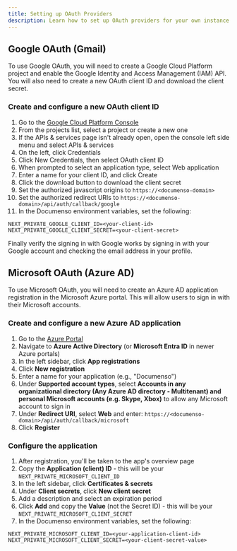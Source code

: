 ```yaml
---
title: Setting up OAuth Providers
description: Learn how to set up OAuth providers for your own instance of Documenso.
---
```


## Google OAuth (Gmail)

To use Google OAuth, you will need to create a Google Cloud Platform project and enable the Google Identity and Access Management (IAM) API. You will also need to create a new OAuth client ID and download the client secret.

### Create and configure a new OAuth client ID

1. Go to the [Google Cloud Platform Console](https://console.cloud.google.com/)
2. From the projects list, select a project or create a new one
3. If the APIs & services page isn't already open, open the console left side menu and select APIs & services
4. On the left, click Credentials
5. Click New Credentials, then select OAuth client ID
6. When prompted to select an application type, select Web application
7. Enter a name for your client ID, and click Create
8. Click the download button to download the client secret
9. Set the authorized javascript origins to `https://<documenso-domain>`
10. Set the authorized redirect URIs to `https://<documenso-domain>/api/auth/callback/google`
11. In the Documenso environment variables, set the following:

```
NEXT_PRIVATE_GOOGLE_CLIENT_ID=<your-client-id>
NEXT_PRIVATE_GOOGLE_CLIENT_SECRET=<your-client-secret>
```

Finally verify the signing in with Google works by signing in with your Google account and checking the email address in your profile.

## Microsoft OAuth (Azure AD)

To use Microsoft OAuth, you will need to create an Azure AD application registration in the Microsoft Azure portal. This will allow users to sign in with their Microsoft accounts.

### Create and configure a new Azure AD application

1. Go to the [Azure Portal](https://portal.azure.com/)
2. Navigate to **Azure Active Directory** (or **Microsoft Entra ID** in newer Azure portals)
3. In the left sidebar, click **App registrations**
4. Click **New registration**
5. Enter a name for your application (e.g., "Documenso")
6. Under **Supported account types**, select **Accounts in any organizational directory (Any Azure AD directory - Multitenant) and personal Microsoft accounts (e.g. Skype, Xbox)** to allow any Microsoft account to sign in
7. Under **Redirect URI**, select **Web** and enter: `https://<documenso-domain>/api/auth/callback/microsoft`
8. Click **Register**

### Configure the application

1. After registration, you'll be taken to the app's overview page
2. Copy the **Application (client) ID** - this will be your `NEXT_PRIVATE_MICROSOFT_CLIENT_ID`
3. In the left sidebar, click **Certificates & secrets**
4. Under **Client secrets**, click **New client secret**
5. Add a description and select an expiration period
6. Click **Add** and copy the **Value** (not the Secret ID) - this will be your `NEXT_PRIVATE_MICROSOFT_CLIENT_SECRET`
7. In the Documenso environment variables, set the following:

```
NEXT_PRIVATE_MICROSOFT_CLIENT_ID=<your-application-client-id>
NEXT_PRIVATE_MICROSOFT_CLIENT_SECRET=<your-client-secret-value>
```
